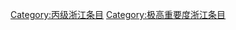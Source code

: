 {{Articles by Quality and Importance|project=浙江|template=浙江专题|_bottom=true|articleonly=true|dispzero=no|linkstyle=}}
[[Category:丙级浙江条目|Category:丙级浙江条目]]
[[Category:极高重要度浙江条目|Category:极高重要度浙江条目]]